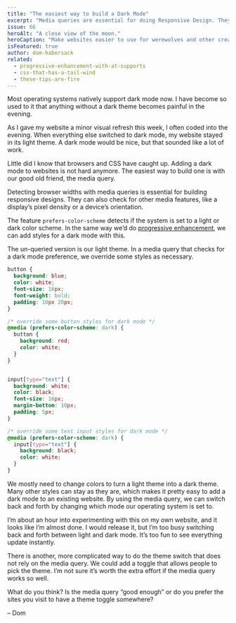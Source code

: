 ```yaml
---
title: "The easiest way to build a Dark Mode"
excerpt: "Media queries are essential for doing Responsive Design. They can test for many features beyond browser width. We can use one of them to build a dark mode."
issue: 66
heroAlt: "A close view of the moon."
heroCaption: "Make websites easier to use for werewolves and other creatures of the night."
isFeatured: true
author: dom-habersack
related:
  - progressive-enhancement-with-at-supports
  - css-that-has-a-tail-wind
  - these-tips-are-fire
---
```

Most operating systems natively support dark mode now. I have become so used to it that anything without a dark theme becomes painful in the evening.

As I gave my website a minor visual refresh this week, I often coded into the evening. When everything else switched to dark mode, my website stayed in its light theme. A dark mode would be nice, but that sounded like a lot of work.

Little did I know that browsers and CSS have caught up. Adding a dark mode to websites is not hard anymore. The easiest way to build one is with our good old friend, the media query.

Detecting browser widths with media queries is essential for building responsive designs. They can also check for other media features, like a display’s pixel density or a device’s orientation.

The feature `prefers-color-scheme` detects if the system is set to a light or dark color scheme. In the same way we’d do [progressive enhancement](/newsletter/archive/progressive-enhancement-with-at-supports), we can add styles for a dark mode with this.

The un-queried version is our light theme. In a media query that checks for a dark mode preference, we override some styles as necessary.

```css
button {
  background: blue;
  color: white;
  font-size: 16px;
  font-weight: bold;
  padding: 10px 20px;
}

/* override some button styles for dark mode */
@media (prefers-color-scheme: dark) {
  button {
    background: red;
    color: white;
  }
}


input[type="text"] {
  background: white;
  color: black;
  font-size: 16px;
  margin-bottom: 10px;
  padding: 5px;
}

/* override some text input styles for dark mode */
@media (prefers-color-scheme: dark) {
  input[type="text"] {
    background: black;
    color: white;
  }
}
```

We mostly need to change colors to turn a light theme into a dark theme. Many other styles can stay as they are, which makes it pretty easy to add a dark mode to an existing website. By using the media query, we can switch back and forth by changing which mode our operating system is set to.

I’m about an hour into experimenting with this on my own website, and it looks like I’m almost done. I would release it, but I’m too busy switching back and forth between light and dark mode. It’s too fun to see everything update instantly.

There is another, more complicated way to do the theme switch that does not rely on the media query. We could add a toggle that allows people to pick the theme. I’m not sure it’s worth the extra effort if the media query works so well.

What do you think? Is the media query “good enough” or do you prefer the sites you visit to have a theme toggle somewhere?

– Dom
